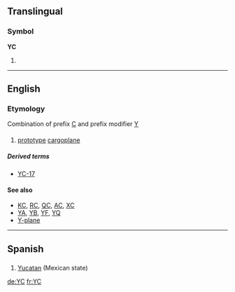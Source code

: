 {{also|yC|ᎩᏟ}}
==Translingual==

===Symbol===
'''YC'''

# {{SI-unit-abb|yotta|coulomb|[[electric charge]]}}

----
==English==
===Etymology===
Combination of prefix [[C]] and prefix modifier [[Y]]

===={{initialism}}====
{{infl|en|prefix|head=[[Y]][[C]]}}

# {{US|military|aviation}} [[prototype]] [[cargoplane]] {{qualifier|prefix}}

=====Derived terms=====
* [[YC-17]]

====See also====
* [[KC]], [[RC]], [[QC]], [[AC]], [[XC]]
* [[YA]], [[YB]], [[YF]], [[YQ]]
* [[Y-plane]]

----
==Spanish==

==={{abbreviation|Spanish}}===
{{infl|es|abbreviation}}

# [[Yucatan]] (Mexican state)

[[de:YC]]
[[fr:YC]]